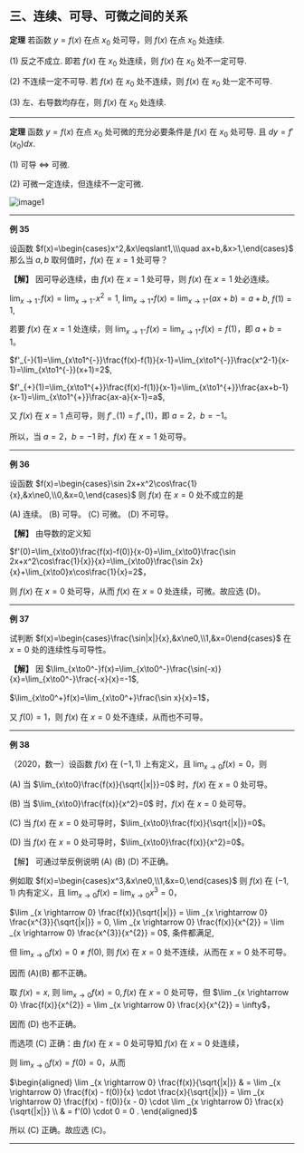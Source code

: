 ## 三、连续、可导、可微之间的关系

**定理** 若函数 $y = f(x)$ 在点 $x_0$ 处可导，则 $f(x)$ 在点 $x_0$ 处连续.


(1) 反之不成立. 即若 $f(x)$ 在 $x_0$ 处连续，则 $f(x)$ 在 $x_0$ 处不一定可导.  

(2) 不连续一定不可导. 若 $f(x)$ 在 $x_0$ 处不连续，则 $f(x)$ 在 $x_0$ 处一定不可导.  

(3) 左、右导数均存在，则 $f(x)$ 在 $x_0$ 处连续.

---

**定理** 函数 $y = f(x)$ 在点 $x_0$ 处可微的充分必要条件是 $f(x)$ 在 $x_0$ 处可导. 且 $dy = f'(x_0) dx$.


(1) 可导 $\Leftrightarrow$ 可微.  

(2) 可微一定连续，但连续不一定可微.

![image1](https://user-note-1301372224.cos.ap-nanjing.myqcloud.com/user_note/1/I4iDJw8ABeOnBADKSrQ7IYcR4ULSbqxN-14c7a2c5-32af-48bf-bf99-ec73176d19fa.webp)

---

**例 35**

设函数 $f(x)=\begin{cases}x^2,&x\leqslant1,\\\quad ax+b,&x>1,\end{cases}$ 那么当 $a, b$ 取何值时，$f(x)$ 在 $x=1$ 处可导？

**【解】** 因可导必连续，由 $f(x)$ 在 $x=1$ 处可导，则 $f(x)$ 在 $x=1$ 处必连续。

$\lim_{x\to1^{-}}f(x)=\lim_{x\to1^{-}}x^2=1$, $\lim_{x\to1^{+}}f(x)=\lim_{x\to1^{+}}(ax+b)=a+b$, $f(1)=1$,

若要 $f(x)$ 在 $x=1$ 处连续，则 $\lim_{x\to1^{-}}f(x)=\lim_{x\to1^{+}}f(x)=f(1)$，即 $a+b=1$。

$f'_{-}(1)=\lim_{x\to1^{-}}\frac{f(x)-f(1)}{x-1}=\lim_{x\to1^{-}}\frac{x^2-1}{x-1}=\lim_{x\to1^{-}}(x+1)=2$,

$f'_{+}(1)=\lim_{x\to1^{+}}\frac{f(x)-f(1)}{x-1}=\lim_{x\to1^{+}}\frac{ax+b-1}{x-1}=\lim_{x\to1^{+}}\frac{ax-a}{x-1}=a$,

又 $f(x)$ 在 $x=1$ 点可导，则 $f'_{-}(1)=f'_{+}(1)$，即 $a=2$，$b=-1$。

所以，当 $a=2$，$b=-1$ 时，$f(x)$ 在 $x=1$ 处可导。

---

**例 36**

设函数 $f(x)=\begin{cases}\sin 2x+x^2\cos\frac{1}{x},&x\ne0,\\0,&x=0,\end{cases}$ 则 $f(x)$ 在 $x=0$ 处不成立的是

(A) 连续。      (B) 可导。      (C) 可微。      (D) 不可导。

**【解】** 由导数的定义知

$f'(0)=\lim_{x\to0}\frac{f(x)-f(0)}{x-0}=\lim_{x\to0}\frac{\sin 2x+x^2\cos\frac{1}{x}}{x}=\lim_{x\to0}\frac{\sin 2x}{x}+\lim_{x\to0}x\cos\frac{1}{x}=2$，

则 $f(x)$ 在 $x=0$ 处可导，从而 $f(x)$ 在 $x=0$ 处连续，可微。故应选 (D)。

---

**例 37**

试判断 $f(x)=\begin{cases}\frac{\sin|x|}{x},&x\ne0,\\1,&x=0\end{cases}$ 在 $x=0$ 处的连续性与可导性。

**【解】** 因 $\lim_{x\to0^-}f(x)=\lim_{x\to0^-}\frac{\sin(-x)}{x}=\lim_{x\to0^-}\frac{-x}{x}=-1$,

$\lim_{x\to0^+}f(x)=\lim_{x\to0^+}\frac{\sin x}{x}=1$，

又 $f(0)=1$，则 $f(x)$ 在 $x=0$ 处不连续，从而也不可导。

---

**例 38**

（2020，数一）设函数 $f(x)$ 在 $(-1,1)$ 上有定义，且 $\lim_{x\to0}f(x)=0$，则

(A) 当 $\lim_{x\to0}\frac{f(x)}{\sqrt{|x|}}=0$ 时，$f(x)$ 在 $x=0$ 处可导。

(B) 当 $\lim_{x\to0}\frac{f(x)}{x^2}=0$ 时，$f(x)$ 在 $x=0$ 处可导。

(C) 当 $f(x)$ 在 $x=0$ 处可导时，$\lim_{x\to0}\frac{f(x)}{\sqrt{|x|}}=0$。

(D) 当 $f(x)$ 在 $x=0$ 处可导时，$\lim_{x\to0}\frac{f(x)}{x^2}=0$。

【解】 可通过举反例说明 (A) (B) (D) 不正确。

例如取 $f(x)=\begin{cases}x^3,&x\ne0,\\1,&x=0,\end{cases}$ 则 $f(x)$ 在 $(-1,1)$ 内有定义，且 $\lim_{x\to0}f(x)=\lim_{x\to0}x^3=0$，

$\lim _{x \rightarrow 0} \frac{f(x)}{\sqrt{|x|}} = \lim _{x \rightarrow 0} \frac{x^{3}}{\sqrt{|x|}} = 0, \lim _{x \rightarrow 0} \frac{f(x)}{x^{2}} = \lim _{x \rightarrow 0} \frac{x^{3}}{x^{2}} = 0$, 条件都满足,

但 $\lim _{x \rightarrow 0} f(x) = 0 \neq f(0)$, 则 $f(x)$ 在 $x = 0$ 处不连续，从而在 $x = 0$ 处不可导。

因而 (A)(B) 都不正确。

取 $f(x) = x$, 则 $\lim _{x \rightarrow 0} f(x) = 0, f(x)$ 在 $x = 0$ 处可导，但 $\lim _{x \rightarrow 0} \frac{f(x)}{x^{2}} = \lim _{x \rightarrow 0} \frac{x}{x^{2}} = \infty$，

因而 (D) 也不正确。

而选项 (C) 正确：由 $f(x)$ 在 $x = 0$ 处可导知 $f(x)$ 在 $x = 0$ 处连续，

则 $\lim _{x \rightarrow 0} f(x) = f(0) = 0$，从而

$\begin{aligned} \lim _{x \rightarrow 0} \frac{f(x)}{\sqrt{|x|}} & = \lim _{x \rightarrow 0} \frac{f(x) - f(0)}{x} \cdot \frac{x}{\sqrt{|x|}} = \lim _{x \rightarrow 0} \frac{f(x) - f(0)}{x - 0} \cdot \lim _{x \rightarrow 0} \frac{x}{\sqrt{|x|}} \\ & = f'(0) \cdot 0 = 0 . \end{aligned}$

所以 (C) 正确。故应选 (C)。

---